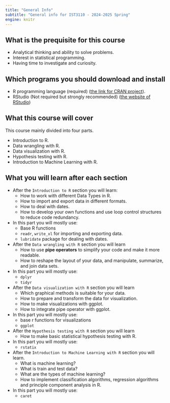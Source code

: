 ```yaml
---
title: "General Info"
subtitle: "General info for IST3110 - 2024-2025 Spring"
engine: knitr
---
```


## What is the prequisite for this course

* Analytical thinking and ability to solve problems.
* Interest in statistical programming.
* Having time to investigate and curiosity.

## Which programs you should download and install
* R programming language (required) ([the link for CRAN project](https://cran.r-project.org/ "R Download Page")).
* RStudio (Not required but strongly recommended) ([the website of RStudio](https://rstudio.com/products/rstudio/ "RStudio Download Page"))


## What this course will cover

This course mainly divided into four parts.

* Introduction to R.
* Data wrangling with R.
* Data visualization with R.
* Hypothesis testing with R.
* Introduction to Machine Learning with R.

## What you will learn after each section

* After the `Introduction to R` section you will learn:
  - How to work with different Data Types in R.
  - How to import and export data in different formats.
  - How to deal with dates.
  - How to develop your own functions and use loop control structures to reduce code redundancy.
* In this part you will mostly use:
  - Base R functions
  - `readr`, `write_xl` for importing and exporting data.
  - `lubridate` package for dealing with dates.
* After the `Data wrangling with R` section you will learn
  - How to use **pipe operators** to simplify your code and make it more readable.
  - How to reshape the layout of your data, and manipulate, summarize, and join data sets.
* In this part you will mostly use:
  - `dplyr`
  - `tidyr`
* After the `Data visualization with R` section you will learn
  - Which graphical methods is suitable for your data.
  - How to prepare and transform the data for visualization.
  - How to make visualizations with ggplot.
  - How to integrate pipe operator with ggplot.
* In this part you will mostly use:
  - base r functions for visualizations
  - `ggplot`
* After the `Hypothesis testing with R` section you will learn
  - How to make basic statistical hypothesis testing with R.
* In this part you will mostly use:
  - `rstatix`
* After the `Introduction to Machine Learning with R` section you will learn.
  - What is machine learning?
  - What is train and test data?
  - What are the types of machine learning?
  - How to implement classification algorithms, regression algorithms and principle component analysis in R.
* In this part you will mostly use:
  - `caret`